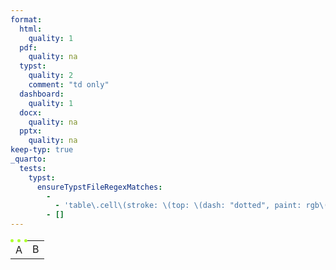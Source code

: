 ```yaml
---
format:
  html:
    quality: 1
  pdf:
    quality: na
  typst:
    quality: 2
    comment: "td only"
  dashboard:
    quality: 1
  docx:
    quality: na
  pptx:
    quality: na
keep-typ: true
_quarto:
  tests:
    typst:
      ensureTypstFileRegexMatches:
        -
          - 'table\.cell\(stroke: \(top: \(dash: "dotted", paint: rgb\(173, 255, 47\), thickness: 3.75pt\)\)\)\[A\]'
        - []
---
```


```{=html}
<table>
    <tr><td style="border-top: greenyellow dotted thick">A</td><td>B</td></tr>
</table>
```

